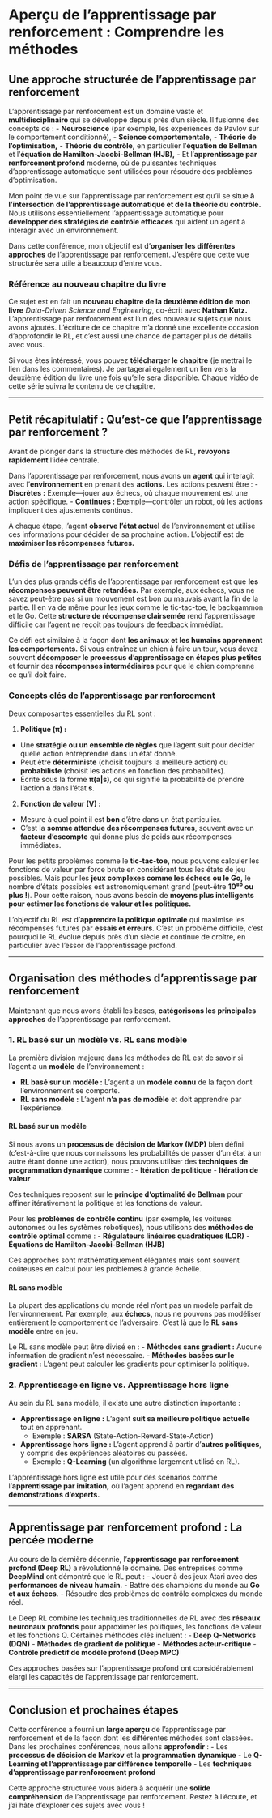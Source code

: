 # **Aperçu de l'apprentissage par renforcement : Comprendre les méthodes**

<!-- Bienvenue ! Dans cette série de conférences vidéo sur l'**apprentissage par renforcement (RL)**, nous avons couvert les bases dans les trois dernières vidéos. Nous avons discuté de **ce qu'est l'apprentissage par renforcement, comment il fonctionne et certaines de ses applications**—mais nous n'avons pas encore exploré les **algorithmes** réels qui font fonctionner l'apprentissage par renforcement en pratique. C'est sur quoi nous allons nous concentrer maintenant. -->

## **Une approche structurée de l'apprentissage par renforcement**
L'apprentissage par renforcement est un domaine vaste et **multidisciplinaire** qui se développe depuis près d'un siècle. Il fusionne des concepts de :
- **Neuroscience** (par exemple, les expériences de Pavlov sur le comportement conditionné),
- **Science comportementale,**
- **Théorie de l'optimisation,**
- **Théorie du contrôle,** en particulier l'**équation de Bellman** et l'**équation de Hamilton-Jacobi-Bellman (HJB),**
- Et l'**apprentissage par renforcement profond** moderne, où de puissantes techniques d'apprentissage automatique sont utilisées pour résoudre des problèmes d'optimisation.

Mon point de vue sur l'apprentissage par renforcement est qu'il se situe **à l'intersection de l'apprentissage automatique et de la théorie du contrôle.** Nous utilisons essentiellement l'apprentissage automatique pour **développer des stratégies de contrôle efficaces** qui aident un agent à interagir avec un environnement.

Dans cette conférence, mon objectif est d'**organiser les différentes approches** de l'apprentissage par renforcement. J'espère que cette vue structurée sera utile à beaucoup d'entre vous.

### **Référence au nouveau chapitre du livre**
Ce sujet est en fait un **nouveau chapitre de la deuxième édition de mon livre** *Data-Driven Science and Engineering*, co-écrit avec **Nathan Kutz.** L'apprentissage par renforcement est l'un des nouveaux sujets que nous avons ajoutés. L'écriture de ce chapitre m'a donné une excellente occasion d'approfondir le RL, et c'est aussi une chance de partager plus de détails avec vous.

Si vous êtes intéressé, vous pouvez **télécharger le chapitre** (je mettrai le lien dans les commentaires). Je partagerai également un lien vers la deuxième édition du livre une fois qu'elle sera disponible. Chaque vidéo de cette série suivra le contenu de ce chapitre.

---

## **Petit récapitulatif : Qu'est-ce que l'apprentissage par renforcement ?**

Avant de plonger dans la structure des méthodes de RL, **revoyons rapidement** l'idée centrale.

Dans l'apprentissage par renforcement, nous avons un **agent** qui interagit avec l'**environnement** en prenant des **actions.** Les actions peuvent être :
- **Discrètes :** Exemple—jouer aux échecs, où chaque mouvement est une action spécifique.
- **Continues :** Exemple—contrôler un robot, où les actions impliquent des ajustements continus.

À chaque étape, l'agent **observe l'état actuel** de l'environnement et utilise ces informations pour décider de sa prochaine action. L'objectif est de **maximiser les récompenses futures.**

### **Défis de l'apprentissage par renforcement**
L'un des plus grands défis de l'apprentissage par renforcement est que **les récompenses peuvent être retardées.** Par exemple, aux échecs, vous ne savez peut-être pas si un mouvement est bon ou mauvais avant la fin de la partie. Il en va de même pour les jeux comme le tic-tac-toe, le backgammon et le Go. Cette **structure de récompense clairsemée** rend l'apprentissage difficile car l'agent ne reçoit pas toujours de feedback immédiat.

Ce défi est similaire à la façon dont **les animaux et les humains apprennent les comportements.** Si vous entraînez un chien à faire un tour, vous devez souvent **décomposer le processus d'apprentissage en étapes plus petites** et fournir des **récompenses intermédiaires** pour que le chien comprenne ce qu'il doit faire.

### **Concepts clés de l'apprentissage par renforcement**


Deux composantes essentielles du RL sont :

1. **Politique (π) :**
  - Une **stratégie ou un ensemble de règles** que l'agent suit pour décider quelle action entreprendre dans un état donné.
  - Peut être **déterministe** (choisit toujours la meilleure action) ou **probabiliste** (choisit les actions en fonction des probabilités).
  - Écrite sous la forme **π(a|s)**, ce qui signifie la probabilité de prendre l'action **a** dans l'état **s**.

2. **Fonction de valeur (V) :**
  - Mesure à quel point il est **bon** d'être dans un état particulier.
  - C'est la **somme attendue des récompenses futures**, souvent avec un **facteur d'escompte** qui donne plus de poids aux récompenses immédiates.

Pour les petits problèmes comme le **tic-tac-toe,** nous pouvons calculer les fonctions de valeur par force brute en considérant tous les états de jeu possibles. Mais pour les **jeux complexes comme les échecs ou le Go,** le nombre d'états possibles est astronomiquement grand (peut-être **10⁸⁰ ou plus !**). Pour cette raison, nous avons besoin de **moyens plus intelligents pour estimer les fonctions de valeur et les politiques.**

L'objectif du RL est d'**apprendre la politique optimale** qui maximise les récompenses futures par **essais et erreurs**. C'est un problème difficile, c'est pourquoi le RL évolue depuis près d'un siècle et continue de croître, en particulier avec l'essor de l'apprentissage profond.

---

## **Organisation des méthodes d'apprentissage par renforcement**
Maintenant que nous avons établi les bases, **catégorisons les principales approches** de l'apprentissage par renforcement.

### **1. RL basé sur un modèle vs. RL sans modèle**
La première division majeure dans les méthodes de RL est de savoir si l'agent a un **modèle** de l'environnement :

- **RL basé sur un modèle :** L'agent a un **modèle connu** de la façon dont l'environnement se comporte.
- **RL sans modèle :** L'agent **n'a pas de modèle** et doit apprendre par l'expérience.

#### **RL basé sur un modèle**
Si nous avons un **processus de décision de Markov (MDP)** bien défini (c'est-à-dire que nous connaissons les probabilités de passer d'un état à un autre étant donné une action), nous pouvons utiliser des **techniques de programmation dynamique** comme :
- **Itération de politique**
- **Itération de valeur**

Ces techniques reposent sur le **principe d'optimalité de Bellman** pour affiner itérativement la politique et les fonctions de valeur.

Pour les **problèmes de contrôle continu** (par exemple, les voitures autonomes ou les systèmes robotiques), nous utilisons des **méthodes de contrôle optimal** comme :
- **Régulateurs linéaires quadratiques (LQR)**
- **Équations de Hamilton-Jacobi-Bellman (HJB)**

Ces approches sont mathématiquement élégantes mais sont souvent coûteuses en calcul pour les problèmes à grande échelle.

#### **RL sans modèle**
La plupart des applications du monde réel n'ont pas un modèle parfait de l'environnement. Par exemple, aux **échecs,** nous ne pouvons pas modéliser entièrement le comportement de l'adversaire. C'est là que le **RL sans modèle** entre en jeu.

Le RL sans modèle peut être divisé en :
- **Méthodes sans gradient :** Aucune information de gradient n'est nécessaire.
- **Méthodes basées sur le gradient :** L'agent peut calculer les gradients pour optimiser la politique.

### **2. Apprentissage en ligne vs. Apprentissage hors ligne**
Au sein du RL sans modèle, il existe une autre distinction importante :

- **Apprentissage en ligne :** L'agent **suit sa meilleure politique actuelle** tout en apprenant.
  - Exemple : **SARSA** (State-Action-Reward-State-Action)

- **Apprentissage hors ligne :** L'agent apprend à partir d'**autres politiques**, y compris des expériences aléatoires ou passées.
  - Exemple : **Q-Learning** (un algorithme largement utilisé en RL).

L'apprentissage hors ligne est utile pour des scénarios comme l'**apprentissage par imitation,** où l'agent apprend en **regardant des démonstrations d'experts.**

---

## **Apprentissage par renforcement profond : La percée moderne**
Au cours de la dernière décennie, l'**apprentissage par renforcement profond (Deep RL)** a révolutionné le domaine. Des entreprises comme **DeepMind** ont démontré que le RL peut :
- Jouer à des jeux Atari avec des **performances de niveau humain**.
- Battre des champions du monde au **Go et aux échecs**.
- Résoudre des problèmes de contrôle complexes du monde réel.

Le Deep RL combine les techniques traditionnelles de RL avec des **réseaux neuronaux profonds** pour approximer les politiques, les fonctions de valeur et les fonctions Q. Certaines méthodes clés incluent :
- **Deep Q-Networks (DQN)**
- **Méthodes de gradient de politique**
- **Méthodes acteur-critique**
- **Contrôle prédictif de modèle profond (Deep MPC)**

Ces approches basées sur l'apprentissage profond ont considérablement élargi les capacités de l'apprentissage par renforcement.

---

## **Conclusion et prochaines étapes**
Cette conférence a fourni un **large aperçu** de l'apprentissage par renforcement et de la façon dont les différentes méthodes sont classées. Dans les prochaines conférences, nous allons **approfondir** :
- Les **processus de décision de Markov** et la **programmation dynamique**
- Le **Q-Learning et l'apprentissage par différence temporelle**
- Les **techniques d'apprentissage par renforcement profond**

Cette approche structurée vous aidera à acquérir une **solide compréhension** de l'apprentissage par renforcement. Restez à l'écoute, et j'ai hâte d'explorer ces sujets avec vous !